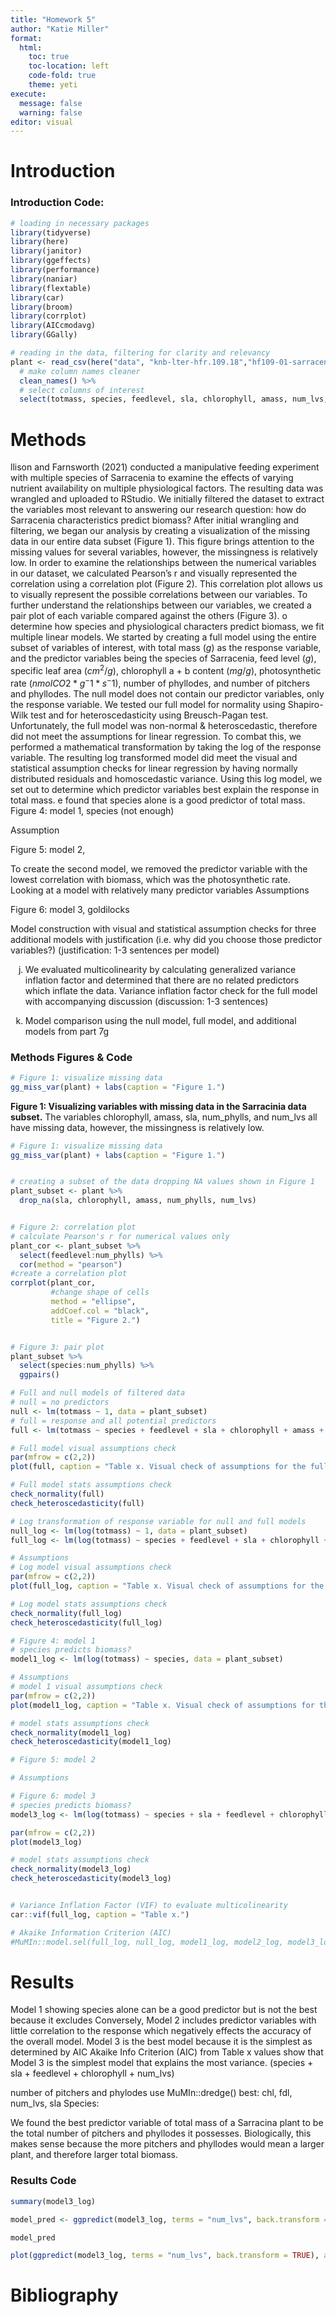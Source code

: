 ```yaml
---
title: "Homework 5"
author: "Katie Miller"
format:
  html:
    toc: true
    toc-location: left
    code-fold: true
    theme: yeti
execute:
  message: false
  warning: false
editor: visual
---
```


# Introduction

### Introduction Code:

```r
# loading in necessary packages
library(tidyverse)
library(here)
library(janitor)
library(ggeffects)
library(performance)
library(naniar)
library(flextable) 
library(car)
library(broom)
library(corrplot)
library(AICcmodavg)
library(GGally)
```

```r
# reading in the data, filtering for clarity and relevancy
plant <- read_csv(here("data", "knb-lter-hfr.109.18","hf109-01-sarracenia.csv")) %>% 
  # make column names cleaner
  clean_names() %>% 
  # select columns of interest 
  select(totmass, species, feedlevel, sla, chlorophyll, amass, num_lvs, num_phylls)
```

# Methods


\t Ellison and Farnsworth (2021) conducted a manipulative feeding experiment with multiple species of Sarracenia to examine the effects of varying nutrient availability on multiple physiological factors. The resulting data was wrangled and uploaded to RStudio. We initially filtered the dataset to extract the variables most relevant to answering our research question: how do Sarracenia characteristics predict biomass? After initial wrangling and filtering, we began our analysis by creating a visualization of the missing data in our entire data subset (Figure 1). This figure brings attention to the missing values for several variables, however, the missingness is relatively low. In order to examine the relationships between the numerical variables in our dataset, we calculated Pearson's r and visually represented the correlation using a correlation plot (Figure 2). This correlation plot allows us to visually represent the possible correlations between our variables. To further understand the relationships between our variables, we created a pair plot of each variable compared against the others (Figure 3). 
\t To determine how species and physiological characters predict biomass, we fit multiple linear models. We started by creating a full model using the entire subset of variables of interest, with total mass ($g$) as the response variable, and the predictor variables being the species of Sarracenia, feed level ($g$), specific leaf area ($cm^2/g$), chlorophyll a + b content ($mg/g$), photosynthetic rate ($nmol CO2 * g^-1 * s^-1$), number of phyllodes, and number of pitchers and phyllodes. The null model does not contain our predictor variables, only the response variable. We tested our full model for normality using Shapiro-Wilk test and for heteroscedasticity using Breusch-Pagan test. Unfortunately, the full model was non-normal & heteroscedastic, therefore did not meet the assumptions for linear regression. To combat this, we performed a mathematical transformation by taking the log of the response variable. The resulting log transformed model did meet the visual and statistical assumption checks for linear regression by having normally distributed residuals and homoscedastic variance. Using this log model, we set out to determine which predictor variables best explain the response in total mass. 
\t We found that species alone is a good predictor of total mass. Figure 4: model 1, species (not enough)

Assumption

Figure 5: model 2,

To create the second model, we removed the predictor variable with the lowest correlation with biomass, which was the photosynthetic rate. Looking at a model with relatively many predictor variables Assumptions

Figure 6: model 3, goldilocks

Model construction with visual and statistical assumption checks for three additional models with justification (i.e. why did you choose those predictor variables?) (justification: 1-3 sentences per model)

j.  We evaluated multicolinearity by calculating generalized variance inflation factor and determined that there are no related predictors which inflate the data. Variance inflation factor check for the full model with accompanying discussion (discussion: 1-3 sentences)

k.  Model comparison using the null model, full model, and additional models from part 7g

### Methods Figures & Code


```r
# Figure 1: visualize missing data
gg_miss_var(plant) + labs(caption = "Figure 1.")

```
**Figure 1: Visualizing variables with missing data in the Sarracinia data subset.** The variables chlorophyll, amass, sla, num_phylls, and num_lvs all have missing data, however, the missingness is relatively low.

```r
# Figure 1: visualize missing data
gg_miss_var(plant) + labs(caption = "Figure 1.")


# creating a subset of the data dropping NA values shown in Figure 1
plant_subset <- plant %>%  
  drop_na(sla, chlorophyll, amass, num_phylls, num_lvs)


# Figure 2: correlation plot
# calculate Pearson's r for numerical values only
plant_cor <- plant_subset %>% 
  select(feedlevel:num_phylls) %>% 
  cor(method = "pearson")
#create a correlation plot 
corrplot(plant_cor,
         #change shape of cells 
         method = "ellipse",
         addCoef.col = "black",
         title = "Figure 2.") 


# Figure 3: pair plot
plant_subset %>% 
  select(species:num_phylls) %>% 
  ggpairs()

# Full and null models of filtered data
# null = no predictors
null <- lm(totmass ~ 1, data = plant_subset)
# full = response and all potential predictors 
full <- lm(totmass ~ species + feedlevel + sla + chlorophyll + amass + num_lvs + num_phylls, data = plant_subset)

# Full model visual assumptions check
par(mfrow = c(2,2))
plot(full, caption = "Table x. Visual check of assumptions for the full model")

# Full model stats assumptions check 
check_normality(full)
check_heteroscedasticity(full)

# Log transformation of response variable for null and full models
null_log <- lm(log(totmass) ~ 1, data = plant_subset)
full_log <- lm(log(totmass) ~ species + feedlevel + sla + chlorophyll + amass + num_lvs + num_phylls, data = plant_subset)

# Assumptions
# Log model visual assumptions check
par(mfrow = c(2,2))
plot(full_log, caption = "Table x. Visual check of assumptions for the log model")

# Log model stats assumptions check 
check_normality(full_log)
check_heteroscedasticity(full_log)

# Figure 4: model 1 
# species predicts biomass?
model1_log <- lm(log(totmass) ~ species, data = plant_subset)

# Assumptions
# model 1 visual assumptions check
par(mfrow = c(2,2))
plot(model1_log, caption = "Table x. Visual check of assumptions for the log model")

# model stats assumptions check 
check_normality(model1_log)
check_heteroscedasticity(model1_log)

# Figure 5: model 2

# Assumptions

# Figure 6: model 3
# species predicts biomass?
model3_log <- lm(log(totmass) ~ species + sla + feedlevel + chlorophyll + num_lvs, data = plant_subset)

par(mfrow = c(2,2))
plot(model3_log)

# model stats assumptions check 
check_normality(model3_log)
check_heteroscedasticity(model3_log)


# Variance Inflation Factor (VIF) to evaluate multicolinearity
car::vif(full_log, caption = "Table x.")

# Akaike Information Criterion (AIC)
#MuMIn::model.sel(full_log, null_log, model1_log, model2_log, model3_log)
```

# Results

Model 1 showing species alone can be a good predictor but is not the best because it excludes Conversely, Model 2 includes predictor variables with little correlation to the response which negatively effects the accuracy of the overall model. Model 3 is the best model because it is the simplest as determined by AIC Akaike Info Criterion (AIC) from Table x values show that Model 3 is the simplest model that explains the most variance. (species + sla + feedlevel + chlorophyll + num_lvs)

number of pitchers and phylodes use MuMIn::dredge() best: chl, fdl, num_lvs, sla Species:

We found the best predictor variable of total mass of a Sarracina plant to be the total number of pitchers and phyllodes it possesses. Biologically, this makes sense because the more pitchers and phyllodes would mean a larger plant, and therefore larger total biomass.

### Results Code

```r
summary(model3_log)
```

```r
model_pred <- ggpredict(model3_log, terms = "num_lvs", back.transform = TRUE)

model_pred
```

```r
plot(ggpredict(model3_log, terms = "num_lvs", back.transform = TRUE), add.data = TRUE)
```

# Bibliography
